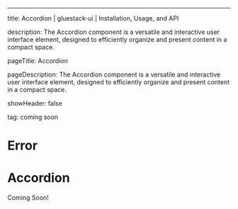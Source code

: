 ---
title: Accordion | gluestack-ui | Installation, Usage, and API

description: The Accordion component is a versatile and interactive user interface element, designed to efficiently organize and present content in a compact space.

pageTitle: Accordion

pageDescription: The Accordion component is a versatile and interactive user interface element, designed to efficiently organize and present content in a compact space.

showHeader: false

tag: coming soon
# Error


<Meta title="with-nativewind/components/Disclosure/Accordion" />

# Accordion

Coming Soon!